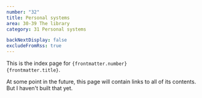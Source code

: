 ```yaml
---
number: "32"
title: Personal systems
area: 30-39 The library
category: 31 Personal systems

backNextDisplay: false
excludeFromRss: true
---
```


This is the index page for <code>{frontmatter.number} {frontmatter.title}</code>.

At some point in the future, this page will contain links to all of its contents. But I haven't built that yet.
